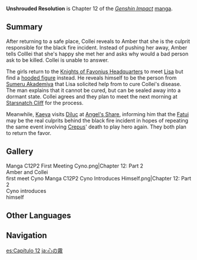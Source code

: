 {{Manga Infobox
|title      = Unshrouded Resolution
|image      = <gallery>
Manga Chapter 12 Cover 1.png|Part 1
Manga Chapter 12 Cover 2.png|Part 2
</gallery>
|chapter    = 12
|characters = 
|prev       = Serpent's Dance
|next       = Dual Recurrence
|link       = https://genshin.hoyoverse.com/en/manga/detail/104886
|link2      = https://genshin.hoyoverse.com/en/manga/detail/104887
}}
{{Description|[[Collei]] reveals a dark truth, and [[Amber]] makes the decision to save her.  Will the [[Knights of Favonius|knights]] be able to help Collei rewrite her destiny?}}
'''Unshrouded Resolution''' is Chapter 12 of the ''[[Genshin Impact]]'' [[manga]].

==Summary==
After returning to a safe place, Collei reveals to Amber that she is the culprit responsible for the black fire incident. Instead of pushing her away, Amber tells Colllei that she's happy she met her and asks why would a bad person ask to be killed. Collei is unable to answer.

The girls return to the [[Knights of Favonius Headquarters]] to meet [[Lisa]] but find a [[Cyno|hooded figure]] instead. He reveals himself to be the person from [[Sumeru Akademiya]] that Lisa solicited help from to cure Collei's disease. The man explains that it cannot be cured, but can be sealed away into a dormant state. Collei agrees and they plan to meet the next morning at [[Starsnatch Cliff]] for the process.

Meanwhile, [[Kaeya]] visits [[Diluc]] at [[Angel's Share]], informing him that the [[Fatui]] may be the real culprits behind the black fire incident in hopes of repeating the same event involving [[Crepus]]' death to play hero again. They both plan to return the favor.

==Gallery==
<gallery>
Manga C12P2 First Meeting Cyno.png|Chapter 12: Part 2<br>Amber and Collei<br>first meet Cyno
Manga C12P2 Cyno Introduces Himself.png|Chapter 12: Part 2<br>Cyno introduces<br>himself
</gallery>

==Other Languages==
{{Other Languages
|en      = Unshrouded Resolution
|zhs     = 心雾
|zhs_rm  = Xīnwù
|zht     = 心霧
|zht_rm  = Xīnwù
|zh_tl   = Mind Fog
|ja      = 心の霧
|ja_rm   = Kokoro no Kiri
|ja_tl   = Fog of the Mind
|ko      = 마음의 안개
|ko_rm   = Ma'eum-ui Angae
|ko_tl   = Fog of the Mind
|es      = Cambio de Rumbo
|es_tl   = Course Change
|fr      = L'Ombre du Cœur
|fr_tl   = The Shadow of the Heart
|ru      = Туманное Сердце
|ru_tl   = Obscure Heart
|th      = หัวใจหม่นหมอง
|th_rm   = 
|th_tl   = 
|vi      = Mây Đen
|vi_tl   = 
|de      = Die Aufdeckung
|de_tl   = The Revealing
|id      = Kabut Hati
|id_tl   = Fog of the Heart
|pt      = Nada a Esconder
|pt_tl   = 
|tr      = Kalpteki Sis
|tr_tl   = 
|it      = Decisione
|it_tl   = 
}}

==Navigation==
{{Manga Navbox}}

[[es:Capítulo 12]]
[[ja:心の霧]]